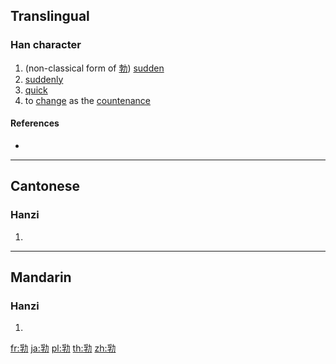 ==Translingual==

===Han character===
{{Han char|rn=19|rad=力|as=07|sn=9|four=|canj=BDKS|ids=⿰孚力}}

# (non-classical form of [[勃]]) [[sudden]]
# [[suddenly]]
# [[quick]]
# to [[change]] as the [[countenance]]

====References====
* {{Han ref|kx=0147.380|hdz=10372.020|uh=351C|ud=13596}}

----

==Cantonese==

===Hanzi===
{{yue-hanzi|jyut=[[but6]]|y=but6}}

# {{defn|lang=yue|sort=力07}}

----

==Mandarin==

===Hanzi===
{{cmn-hanzi|pin=[[bá]] ([[ba2]]), [[bó]] ([[bo2]])|wg=pa<sup>2</sup>, po<sup>2</sup>}}

# {{defn|lang=cmn|sort=力07}}

[[fr:㔜]]
[[ja:㔜]]
[[pl:㔜]]
[[th:㔜]]
[[zh:㔜]]